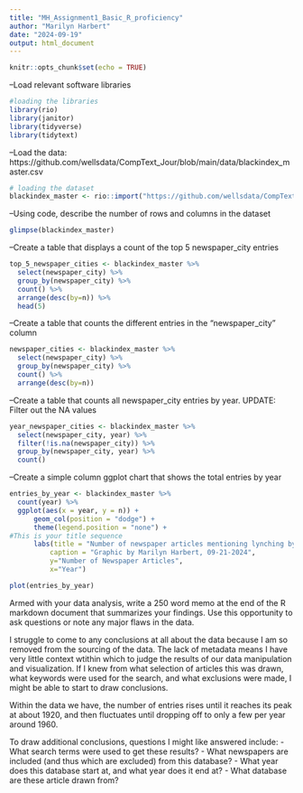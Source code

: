 ```yaml
---
title: "MH_Assignment1_Basic_R_proficiency"
author: "Marilyn Harbert"
date: "2024-09-19"
output: html_document
---
```


```r
knitr::opts_chunk$set(echo = TRUE)
```

--Load relevant software libraries

```r
#loading the libraries
library(rio)
library(janitor)
library(tidyverse)
library(tidytext)

```

--Load the data: https://github.com/wellsdata/CompText_Jour/blob/main/data/blackindex_master.csv

```r
# loading the dataset
blackindex_master <- rio::import("https://github.com/wellsdata/CompText_Jour/raw/main/data/blackindex_master.csv") 

```

--Using code, describe the number of rows and columns in the dataset

```r
glimpse(blackindex_master)
```

--Create a table that displays a count of the top 5 newspaper_city entries

```r

top_5_newspaper_cities <- blackindex_master %>%
  select(newspaper_city) %>%
  group_by(newspaper_city) %>%
  count() %>%
  arrange(desc(by=n)) %>%
  head(5)

```

--Create a table that counts the different entries in the "newspaper_city" column

```r

newspaper_cities <- blackindex_master %>%
  select(newspaper_city) %>%
  group_by(newspaper_city) %>%
  count() %>%
  arrange(desc(by=n)) 

```

--Create a table that counts all newspaper_city entries by year. UPDATE: Filter out the NA values

```r

year_newspaper_cities <- blackindex_master %>%
  select(newspaper_city, year) %>%
  filter(!is.na(newspaper_city)) %>%
  group_by(newspaper_city, year) %>%
  count() 


```

--Create a simple column ggplot chart that shows the total entries by year

```r

entries_by_year <- blackindex_master %>%
  count(year) %>%
  ggplot(aes(x = year, y = n)) +
      geom_col(position = "dodge") + 
      theme(legend.position = "none") +
#This is your title sequence
      labs(title = "Number of newspaper articles mentioning lynching by year",
          caption = "Graphic by Marilyn Harbert, 09-21-2024",
          y="Number of Newspaper Articles",
          x="Year")

plot(entries_by_year)


```

Armed with your data analysis, write a 250 word memo at the end of the R markdown document that summarizes your findings. Use this opportunity to ask questions or note any major flaws in the data.


I struggle to come to any conclusions at all about the data because I am so removed from the sourcing of the data. The lack of metadata means I have very little context wtithin which to judge the results of our data manipulation and visualization. If I knew from what selection of articles this was drawn, what keywords were used for the search, and what exclusions were made, I might be able to start to draw conclusions. 

Within the data we have, the number of entries rises until it reaches its peak at about 1920, and then fluctuates until dropping off to only a few per year around 1960. 

To draw additional conclusions, questions I might like answered include: 
- What search terms were used to get these results?
- What newspapers are included (and thus which are excluded) from this database?
- What year does this database start at, and what year does it end at?
- What database are these article drawn from?









